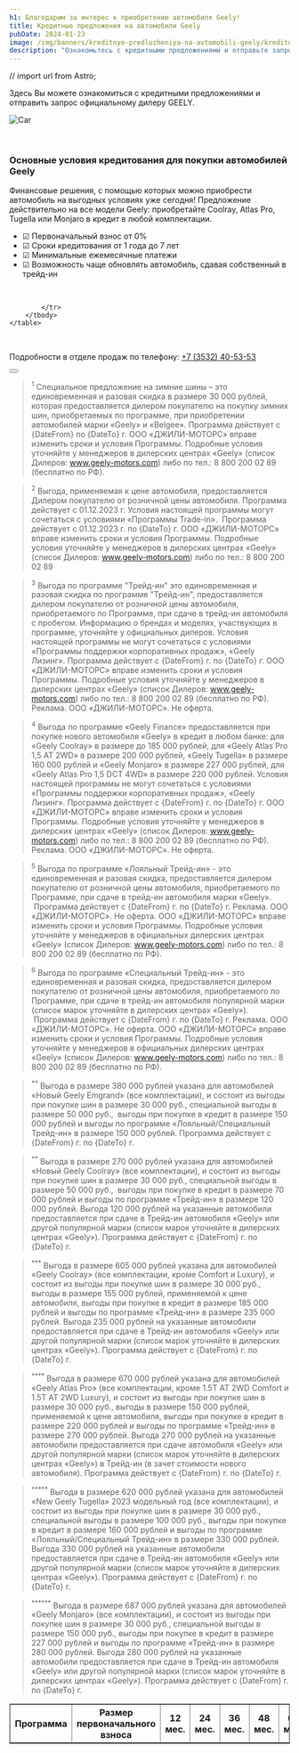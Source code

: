 ```yaml
---
h1: Благодарим за интерес к приобретению автомобиля Geely!
title: Кредитные предложения на автомобили Geely
pubDate: 2024-01-23
image: /img/banners/kreditnye-predlozheniya-na-avtomobili-geely/kreditnye-predlozheniya-na-avtomobili-geely.webp
description: "Ознакомьтесь с кредитными предложениями и отправьте запрос официальному дилеру GEELY."
---
```


// import url from Astro;

Здесь Вы можете ознакомиться с кредитными предложениями и отправить запрос официальному дилеру GEELY.

<img src="/img/banners/kreditnye-predlozheniya-na-avtomobili-geely/kreditnye-predlozheniya-na-avtomobili-geely.webp" alt="Car" />

 

### <b>Основные условия кредитования для покупки автомобилей Geely</b>

Финансовые решения, с помощью которых можно приобрести автомобиль на выгодных условиях уже сегодня! Предложение действительно на все модели Geely: приобретайте Coolray, Atlas Pro, Tugella или Monjaro в кредит в любой комплектации.

- ☑ Первоначальный взнос от 0% 
- ☑ Сроки кредитования от 1 года до 7 лет
- ☑ Минимальные ежемесячные платежи
- ☑ Возможность чаще обновлять автомобиль, сдавая собственный в трейд-ин

 

<div class="overflow-auto min-w-full">
	<table border="1" class="inline-block min-w-full w-auto table-auto">
		<thead>
			<tr>
				<th>Программа</th>
				<th>Размер первоначального взноса</th>
				<th style="width: 70px;">12 мес.</th>
				<th style="width: 70px;">24 мес.</th>
				<th style="width: 70px;">36 мес.</th>
				<th style="width: 70px;">48 мес.</th>
				<th style="width: 70px;">60 мес.</th>
				<th style="width: 70px;">72 мес.</th>
				<th style="width: 70px;">84 мес.</th>
				<th>Иные условия</th>
			</tr>
		</thead>
		<tbody>
			<tr>
				
			</tr>
		</tbody>
	</table>
</div>

 

Подробности в отделе продаж по телефону: <a href="tel:+73532405353">+7 (3532) 40-53-53</a>

<div class="flex justify-center mt-10 mb-5">
	<Button 
		classes="popup-link block !px-4 xl:!px-8 !py-2 xl:!py-3 !text-white !no-underline" 
		url="#common-modal" 
		title="Подробнее"
		dataTitle="Заказать обратный звонок"
		dataFormName={`Подробнее. Спецпредложение на покупку зимних шин`}
	/>
</div>

> <sup>1</sup> Специальное предложение на зимние шины – это единовременная и разовая скидка в размере 30 000 рублей, которая предоставляется дилером покупателю на покупку зимних шин, приобретаемых по программе, при приобретении автомобилей марки «Geely» и «Belgee». Программа действует с {DateFrom} по {DateTo} г. ООО «ДЖИЛИ-МОТОРС» вправе изменить сроки и условия Программы. Подробные условия уточняйте у менеджеров в дилерских центрах «Geely» (список Дилеров: www.geely-motors.com) либо по тел.: 8 800 200 02 89 (бесплатно по РФ).

> <sup>2</sup> Выгода, применяемая к цене автомобиля, предоставляется Дилером покупателю от розничной цены автомобиля. Программа действует с 01.12.2023 г. Условия настоящей программы могут сочетаться с условиями «Программы Trade-in».&nbsp; Программа действует с 01.12.2023 г. по {DateTo} г. ООО «ДЖИЛИ-МОТОРС» вправе изменить сроки и условия Программы. Подробные условия уточняйте у менеджеров в дилерских центрах «Geely» (список Дилеров: www.geely-motors.com) либо по тел.: 8 800 200 02 89

> <sup>3</sup> Выгода по программе "Трейд-ин" это единовременная и разовая скидка по программе "Трейд-ин", предоставляется дилером покупателю от розничной цены автомобиля, приобретаемого по Программе, при сдаче в трейд-ин автомобиля с пробегом. Информацию о брендах и моделях, участвующих в программе, уточняйте у официальных дилеров. Условия настоящей программы не могут сочетаться с условиями «Программы поддержки корпоративных продаж», «Geely Лизинг». Программа действует с {DateFrom} г. по {DateTo} г.&nbsp;ООО «ДЖИЛИ-МОТОРС» вправе изменить сроки и условия Программы. Подробные условия уточняйте у менеджеров в дилерских центрах «Geely» (список Дилеров: www.geely-motors.com) либо по тел.: 8 800 200 02 89 (бесплатно по РФ). Реклама. ООО «ДЖИЛИ-МОТОРС». Не оферта.

> <sup>4</sup> Выгода по программе «Geely Finance» предоставляется при покупке нового автомобиля «Geely» в кредит в любом банке: для «Geely Coolray» в размере до 185 000 рублей,&nbsp;для «Geely Atlas Pro 1,5 AT 2WD» в размере 200 000 рублей, «Geely Tugella» в размере 160 000 рублей и «Geely&nbsp;Monjaro» в размере 227 000 рублей, для «Geely Atlas Pro 1,5 DCT 4WD» в размере 220 000 рублей. Условия настоящей программы не могут сочетаться с условиями «Программы поддержки корпоративных продаж», «Geely Лизинг». Программа действует с {DateFrom} г. по {DateTo} г.&nbsp;ООО «ДЖИЛИ-МОТОРС» вправе изменить сроки и условия Программы. Подробные условия уточняйте у менеджеров в дилерских центрах «Geely» (список Дилеров: www.geely-motors.com) либо по тел.: 8 800 200 02 89 (бесплатно по РФ). Реклама. ООО «ДЖИЛИ-МОТОРС». Не оферта.

> <sup>5</sup> Выгода по программе «Лояльный Трейд-ин» - это единовременная и разовая скидка, предоставляется дилером покупателю от розничной цены автомобиля, приобретаемого по Программе, при сдаче в трейд-ин автомобиля марки «Geely». &nbsp;Программа действует с {DateFrom} г. по {DateTo} г.&nbsp;Реклама. ООО «ДЖИЛИ-МОТОРС». Не оферта. ООО «ДЖИЛИ-МОТОРС» вправе изменить сроки и условия Программы. Подробные условия уточняйте у менеджеров в официальных дилерских центрах «Geely» (список Дилеров: www.geely-motors.com) либо по тел.: 8 800 200 02 89 (бесплатно по РФ).


> <sup>6</sup> Выгода по программе «Специальный Трейд-ин» - это единовременная и разовая скидка, предоставляется дилером покупателю от розничной цены автомобиля, приобретаемого по Программе, при сдаче в трейд-ин автомобиля популярной марки (список марок уточняйте в дилерских центрах «Geely»). &nbsp;Программа действует с {DateFrom} г. по {DateTo} г.&nbsp;Реклама. ООО «ДЖИЛИ-МОТОРС». Не оферта. ООО «ДЖИЛИ-МОТОРС» вправе изменить сроки и условия Программы. Подробные условия уточняйте у менеджеров в официальных дилерских центрах «Geely» (список Дилеров: www.geely-motors.com) либо по тел.: 8 800 200 02 89 (бесплатно по РФ).

> <sup>**</sup> Выгода в размере 380 000 рублей указана для автомобилей «Новый Geely Emgrand» (все комплектации), и состоит из выгоды при покупке шин в размере 30 000 руб., специальной выгоды в размере 50 000 руб.,&nbsp; выгоды при покупке в кредит в размере 150 000 рублей и выгоды по программе «Лояльный/Специальный Трейд-ин» в размере 150 000 рублей. Программа действует с {DateFrom} г. по {DateTo} г.

> <sup>**</sup> Выгода в размере 270 000 рублей указана для автомобилей «Новый Geely Coolray» (все комплектации), и состоит из&nbsp;выгоды при покупке шин в размере 30 000 руб., специальной выгоды в размере 50 000 руб.,&nbsp; выгоды при покупке в кредит в размере 70 000 рублей и выгоды по программе «Трейд-ин» в размере 120 000 рублей. Выгода 120 000 рублей на указанные автомобили предоставляется при сдаче в Трейд-ин автомобиля «Geely» или другой популярной марки (список марок уточняйте в дилерских центрах «Geely»). Программа действует с {DateFrom} г. по {DateTo} г.

> <sup>***</sup> Выгода в размере 605 000 рублей указана для автомобилей «Geely Coolray» (все комплектации, кроме Comfort и Luxury), и состоит из&nbsp;выгоды при покупке шин в размере 30 000 руб., выгоды в размере 155 000 рублей, применяемой к цене автомобиля, выгоды при покупке в кредит в размере 185 000 рублей и выгоды по программе «Трейд-ин» в размере 235 000 рублей. Выгода 235 000 рублей на указанные автомобили предоставляется при сдаче в Трейд-ин автомобиля «Geely» или другой популярной марки (список марок уточняйте в дилерских центрах «Geely»). Программа действует с {DateFrom} г. по {DateTo} г.

> <sup>****</sup> Выгода в размере 670 000 рублей указана для автомобилей «Geely Atlas Pro» (все комплектации, кроме 1.5T AT 2WD Comfort и 1.5T AT 2WD Luxury), и состоит из выгоды при покупке шин в размере 30 000 руб.,&nbsp;выгоды в размере 150 000 рублей, применяемой к цене автомобиля, выгоды при покупке в кредит в размере 220 000 рублей и выгоды по программе «Трейд-ин» в размере 270 000 рублей. Выгода 270 000 рублей на указанные автомобили предоставляется при сдаче автомобиля «Geely» или другой популярной марки (список марок уточняйте в дилерских центрах «Geely») в Трейд-ин (в зачет стоимости нового автомобиля). Программа действует с {DateFrom} г. по {DateTo} г.

> <sup>*****</sup> Выгода в размере 620 000 рублей указана для автомобилей «New Geely Tugella» 2023 модельный год (все комплектации), и состоит из&nbsp;выгоды при покупке шин в размере 30 000 руб., специальной выгоды в размере 100 000 руб.,&nbsp;выгоды при покупке в кредит в размере 160&nbsp;000 рублей и выгоды по программе «Лояльный/Специальный Трейд-ин» в размере 330 000 рублей. Выгода 330 000 рублей на указанные автомобили предоставляется при сдаче в Трейд-ин автомобиля «Geely» или другой популярной марки (список марок уточняйте в дилерских центрах «Geely»). Программа действует с {DateFrom} г. по {DateTo} г.

> <sup>******</sup> Выгода в размере 687 000 рублей указана для автомобилей «Geely Monjaro» (все комплектации), и состоит из выгоды при покупке шин в размере 30 000 руб.,&nbsp;специальной выгоды в размере 150 000 руб.,&nbsp;выгоды при покупке в кредит в размере 227 000 рублей и выгоды по программе «Трейд-ин» в размере 280 000 рублей. Выгода 280 000 рублей на указанные автомобили предоставляется при сдаче в Трейд-ин автомобиля «Geely» или другой популярной марки (список марок уточняйте в дилерских центрах «Geely»). Программа действует с {DateFrom} г. по {DateTo} г.
